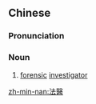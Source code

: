 {{also|法医}}
==Chinese==
{{zh-forms|s=法医}}

===Pronunciation===
{{zh-pron
|m=fǎyī
|c=faat3 ji1
|mn=hoat-i
|cat=n
}}

===Noun===
{{zh-noun}}

# [[forensic]] [[investigator]]

[[zh-min-nan:法醫]]